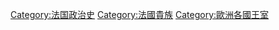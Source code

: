 [[Category:法国政治史|Category:法国政治史]]
[[Category:法國貴族|Category:法國貴族]]
[[Category:歐洲各國王室‎|Category:歐洲各國王室‎]]